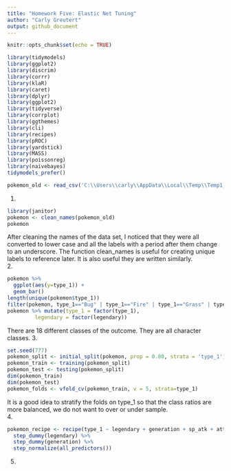 ```yaml
---
title: "Homework Five: Elastic Net Tuning"
author: "Carly Greutert"
output: github_document
---
```


```r
knitr::opts_chunk$set(echo = TRUE)
```

```r
library(tidymodels)
library(ggplot2)
library(discrim)
library(corrr)
library(klaR)
library(caret)
library(dplyr)
library(ggplot2)
library(tidyverse)
library(corrplot)
library(ggthemes)
library(cli)
library(recipes)
library(pROC)
library(yardstick)
library(MASS)
library(poissonreg)
library(naivebayes)
tidymodels_prefer()
```

```r
pokemon_old <- read_csv('C:\\Users\\carly\\AppData\\Local\\Temp\\Temp1_homework-5.zip\\homework-5\\data\\Pokemon.csv')
```

1. 
```r
library(janitor)
pokemon <- clean_names(pokemon_old)
pokemon
```
After cleaning the names of the data set, I noticed that they were all converted to lower case and all the labels with a period after them change to an underscore. The function clean_names is useful for creating unique labels to reference later. It is also useful they are written similarly.                                                                                     
2.
```r
pokemon %>% 
  ggplot(aes(y=type_1)) +
  geom_bar()
length(unique(pokemon$type_1))
filter(pokemon, type_1=="Bug" | type_1=="Fire" | type_1=="Grass" | type_1=="Normal" | type_1=="Water" | type_1=="Psychic")
pokemon %>% mutate(type_1 = factor(type_1),
         legendary = factor(legendary))
```
There are 18 different classes of the outcome. They are all character classes. 
3.
```r
set.seed(777)
pokemon_split <- initial_split(pokemon, prop = 0.80, strata = 'type_1')
pokemon_train <- training(pokemon_split)
pokemon_test <- testing(pokemon_split)
dim(pokemon_train)
dim(pokemon_test)
pokemon_folds <- vfold_cv(pokemon_train, v = 5, strata=type_1)
```
It is a good idea to stratify the folds on type_1 so that the class ratios are more balanced, we do not want to over or under sample.                                                           
4. 
```r
pokemon_recipe <- recipe(type_1 ~ legendary + generation + sp_atk + attack + speed + defense + hp + sp_def, pokemon_train) %>% 
  step_dummy(legendary) %>%
  step_dummy(generation) %>%
  step_normalize(all_predictors())
```

5.
```r

```
